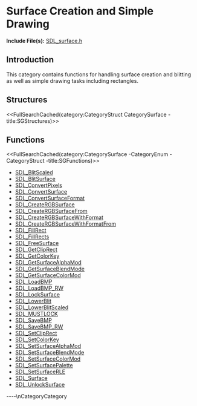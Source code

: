 
= Surface Creation and Simple Drawing =

'''Include File(s):'''  [http://hg.libsdl.org/SDL/file/default/include/SDL_surface.h SDL_surface.h]


== Introduction ==

This category contains functions for handling surface creation and blitting as well as simple drawing tasks including <!-- points, lines, and --> rectangles.

<!-- #Remove this line and the ## below to use this markup if it becomes relevant to this category -->
<!-- #== Enumerations == -->
<!-- #<<FullSearchCached(category:CategoryEnum CategorySurface -title:SGEnumerations)>> -->

== Structures ==
<<FullSearchCached(category:CategoryStruct CategorySurface -title:SGStructures)>>

== Functions ==
<<FullSearchCached(category:CategorySurface -CategoryEnum -CategoryStruct -title:SGFunctions)>>

<!-- BEGIN CATEGORY LIST -->
* [[SDL_BlitScaled]]
* [[SDL_BlitSurface]]
* [[SDL_ConvertPixels]]
* [[SDL_ConvertSurface]]
* [[SDL_ConvertSurfaceFormat]]
* [[SDL_CreateRGBSurface]]
* [[SDL_CreateRGBSurfaceFrom]]
* [[SDL_CreateRGBSurfaceWithFormat]]
* [[SDL_CreateRGBSurfaceWithFormatFrom]]
* [[SDL_FillRect]]
* [[SDL_FillRects]]
* [[SDL_FreeSurface]]
* [[SDL_GetClipRect]]
* [[SDL_GetColorKey]]
* [[SDL_GetSurfaceAlphaMod]]
* [[SDL_GetSurfaceBlendMode]]
* [[SDL_GetSurfaceColorMod]]
* [[SDL_LoadBMP]]
* [[SDL_LoadBMP_RW]]
* [[SDL_LockSurface]]
* [[SDL_LowerBlit]]
* [[SDL_LowerBlitScaled]]
* [[SDL_MUSTLOCK]]
* [[SDL_SaveBMP]]
* [[SDL_SaveBMP_RW]]
* [[SDL_SetClipRect]]
* [[SDL_SetColorKey]]
* [[SDL_SetSurfaceAlphaMod]]
* [[SDL_SetSurfaceBlendMode]]
* [[SDL_SetSurfaceColorMod]]
* [[SDL_SetSurfacePalette]]
* [[SDL_SetSurfaceRLE]]
* [[SDL_Surface]]
* [[SDL_UnlockSurface]]
<!-- END CATEGORY LIST -->
----\nCategoryCategory
